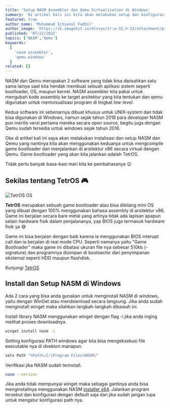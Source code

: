 ---
title: 'Setup NASM Assembler dan Qemu Virtualization di Windows'
summary: 'Di artikel kali ini kita akan melakukan setup dan konfigurasi NASM assembler dan Qemu yang akan kita gunakan untuk menjalankan simple game bootloader tetros.'
featured: true
author_name: 'Muhammad Ichsanul Fadhil'
author_image: 'https://ik.imagekit.io/mlnzyx/tr:w-32,h-32/attachment/profile.webp'
published: '07/22/2022'
topics: ['NASM','Qemu']
keywords:
  [
    'nasm assembler',
    'qemu windows'
  ]
related: []
---

NASM dan Qemu merupakan 2 software yang tidak bisa dipisahkan satu sama lainya saat kita hendak membuat sebuah aplikasi sistem seperti bootloader, OS, maupun kernel. NASM assembler kita pakai untuk mengubah kode assembly ke target arsitektur yang kita tentukan dan qemu digunakan untuk memvisualisasi program di tingkat *low-level*.

Kedua software ini sebenarnya dibuat khusus untuk UNIX-system dan tidak bisa digunakan di Windows, namun sejak tahun 2018 para developer NASM pun merilis versi pertama mereka secara open source, begitu juga dengan Qemu sudah tersedia untuk windows sejak tahun 2016.

Oke di artikel kali ini saya akan melakukan instalisasi dan setup NASM dan Qemu yang nantinya kita akan menggunakan keduanya untuk mengcompile game bootloader dan menjalankan di arsitektur x86 secara virtual dengan Qemu. Game bootloader yang akan kita jalankan adalah TetrOS.

Tidak perlu banyak basa-basi mari kita ke pembahasanya 😉

## Sekilas tentang TetrOS 🎮

![TetrOS OS](https://ik.imagekit.io/uvma3bkbp/brave_PJAxrPZCHj_Jv1nYzrZW.png?ik-sdk-version=javascript-1.4.3&updatedAt=1658495424776 'TetrOS OS')

**TetrOS** merupakan sebuah game bootloader atau bisa dibilang mini OS yang dibuat dengan 100% menggunakan bahasa assembly di arsitektur x86. Game ini berjalan secara bare metal yang artinya tidak ada lapisan apapun selain hardware fisik dalam penjalananya, yap BIOS juga termasuk hardware fisik ya 😅

Game ini bisa berjalan dengan baik karena ia menggunakan BIOS interupt call dan ia berjalan di real mode CPU. Seperti namanya yaitu "Game Bootloader" maka game ini dibatasi ukuran file nya sebesar 510kb (-signature) dan programnya disimpan di bootsector dari penyimpanan eksternal seperti HDD maupun flashdisk.

Kunjungi [TetrOS](https://github.com/daniel-e/tetros)

## Install dan Setup NASM di Windows

Ada 2 cara yang bisa anda gunakan untuk menginstall NASM di windows, yaitu dengan WinGet atau mendownload secara langsung. Jika anda sudah menginstall winget maka silahkan langkah-langkah dibawah ini.

Install library NASM menggunakan winget dengan flag -i jika anda inging melihat proses downloadnya.

```bash
winget install nasm -i
```

Setting konfigurasi PATH windows agar kita bisa mengeksekusi file executable nya di direktori manapun.

```bash
setx Path "%Path%;C:\Program Files\NASM\"
```

Verifikasi jika NASM sudah terinstall.

```bash
nasm --version
```
Jika anda tidak mempunyai winget maka sebagai gantinya anda bisa menginstallnya menggunakan NASM [installer x64](https://www.nasm.us/pub/nasm/releasebuilds/2.14.02/win64/). Jalankan program tersebut dan konfigurasi dengan default saja dan jika sudah jangan lupa untuk mengatur konfigurasi path nya.



